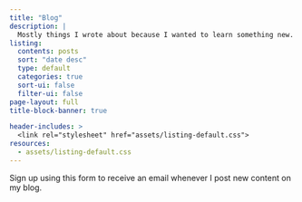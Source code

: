 ```yaml
---
title: "Blog"
description: |
  Mostly things I wrote about because I wanted to learn something new. 
listing:
  contents: posts
  sort: "date desc"
  type: default
  categories: true
  sort-ui: false
  filter-ui: false
page-layout: full
title-block-banner: true

header-includes: >
  <link rel="stylesheet" href="assets/listing-default.css">
resources:
  - assets/listing-default.css 
---
```


Sign up using this form to receive an email whenever I post new content on my blog. <script async data-uid="6c3d8d010d" src="https://alonso-astroza.ck.page/6c3d8d010d/index.js"></script>